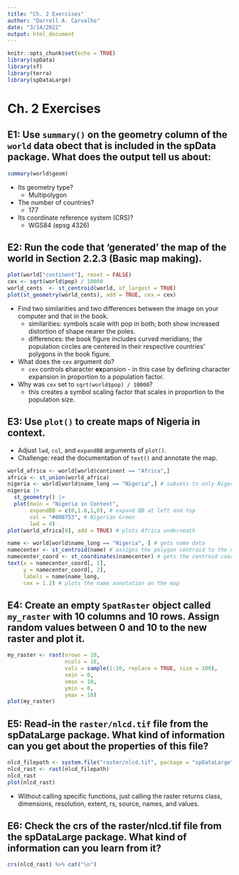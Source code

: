 ```yaml
---
title: "Ch. 2 Exercises"
author: "Darrell A. Carvalho"
date: "3/14/2022"
output: html_document
---
```


```r
knitr::opts_chunk$set(echo = TRUE)
library(spData)
library(sf)
library(terra)
library(spDataLarge)
```

# Ch. 2 Exercises
## E1: Use `summary()` on the geometry column of the `world` data obect that is included in the **spData** package. What does the output tell us about:
```r
summary(world$geom)
```
  * Its geometry type?
      + Multipolygon
  * The number of countries?
      + 177
  * Its coordinate reference system (CRS)?
      + WGS84 (epsg 4326)  

## E2: Run the code that 'generated' the map of the world in Section 2.2.3 (Basic map making).
```r
plot(world["continent"], reset = FALSE)
cex <- sqrt(world$pop) / 10000
world_cents  <- st_centroid(world, of_largest = TRUE)
plot(st_geometry(world_cents), add = TRUE, cex = cex)
```

  *  Find two similarities and two differences between the image on your computer and that in the book.
      - similarities: symbols scale with pop in both; both show increased distortion of shape nearer the poles.
      - differences: the book figure includes curved meridians; the population circles are centered in their respective countries' polygons in the book figure.
  * What does the `cex` argument do?
      - `cex` controls **c**haracter **ex**pansion - in this case by defining character expansion in proportion to a population factor.
  * Why was `cex` set to `sqrt(world$pop) / 10000`?
      - this creates a symbol scaling factor that scales in proportion to the population size.

## E3: Use `plot()` to create maps of Nigeria in context.
  * Adjust `lwd`, `col`, and `expandBB` arguments of `plot()`.
  * Challenge: read the documentation of `text()` and annotate the map.
```r
world_africa <- world[world$continent == "Africa",]
africa <- st_union(world_africa)
nigeria <- world[world$name_long == "Nigeria",] # subsets to only Nigeria
nigeria |>
  st_geometry() |>
  plot(main = "Nigeria in Context",
       expandBB = c(0,1.6,1,0), # expand BB at left and top
       col = "#008753", # Nigerian Green
       lwd = 4)
plot(world_africa[0], add = TRUE) # plots Africa underneath

name <- world[world$name_long == "Nigeria", ] # gets name data
namecenter <- st_centroid(name) # assigns the polygon centroid to the name
namecenter_coord <- st_coordinates(namecenter) # gets the centroid coordinates
text(x = namecenter_coord[, 1],
     y = namecenter_coord[, 2],
     labels = name$name_long,
     cex = 1.2) # plots the name annotation on the map
```

## E4: Create an empty `SpatRaster` object called `my_raster` with 10 columns and 10 rows. Assign random values between 0 and 10 to the new raster and plot it.
```r
my_raster <- rast(nrows = 10,
                  ncols = 10,
                  vals = sample(1:10, replace = TRUE, size = 100),
                  xmin = 0,
                  xmax = 10,
                  ymin = 0,
                  ymax = 10)
plot(my_raster)
```

## E5: Read-in the `raster/nlcd.tif` file from the **spDataLarge** package. What kind of information can you get about the properties of this file?
```r
nlcd_filepath <- system.file("raster/nlcd.tif", package = "spDataLarge")
nlcd_rast <- rast(nlcd_filepath)
nlcd_rast
plot(nlcd_rast)
```
  * Without calling specific functions, just calling the raster returns class, dimensions, resolution, extent, rs, source, names, and values.

## E6: Check the crs of the raster/nlcd.tif file from the spDataLarge package. What kind of information can you learn from it?
```r
crs(nlcd_rast) %>% cat("\n")
```

